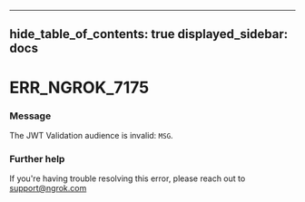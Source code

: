 

---
hide_table_of_contents: true
displayed_sidebar: docs
---


# ERR_NGROK_7175

### Message
The JWT Validation audience is invalid: `MSG`.

<ErrorDetails error="err_ngrok_7175" />



### Further help
If you're having trouble resolving this error, please reach out to [support@ngrok.com](mailto:support@ngrok.com?subject=Help%20with%20ERR_NGROK_7175)

